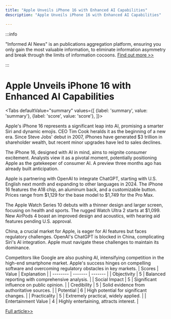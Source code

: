 ```yaml
---
title: "Apple Unveils iPhone 16 with Enhanced AI Capabilities"
description: "Apple Unveils iPhone 16 with Enhanced AI Capabilities"

---
```



:::info

"Informed AI News" is an publications aggregation platform, ensuring you only gain the most valuable information, to eliminate information asymmetry and break through the limits of information cocoons.  [Find out more >>](/)

:::

# Apple Unveils iPhone 16 with Enhanced AI Capabilities


<Tabs
	defaultValue="summary"
	values={[
	{label: 'summary', value: 'summary'},
	{label: 'score', value: 'score'},
]}>
<TabItem value="summary">


Apple's iPhone 16 represents a significant leap into AI, promising a smarter Siri and dynamic emojis. CEO Tim Cook heralds it as the beginning of a new era. Since Steve Jobs' debut in 2007, iPhones have generated $3 trillion in shareholder wealth, but recent minor upgrades have led to sales declines.

The iPhone 16, designed with AI in mind, aims to reignite consumer excitement. Analysts view it as a pivotal moment, potentially positioning Apple as the gatekeeper of consumer AI. A preview three months ago has already built anticipation.

Apple is partnering with OpenAI to integrate ChatGPT, starting with U.S. English next month and expanding to other languages in 2024. The iPhone 16 features the A18 chip, an aluminum back, and a customizable button. Prices range from $1,129 for the base model to $1,749 for the Pro Max.

The Apple Watch Series 10 debuts with a thinner design and larger screen, focusing on health and sports. The rugged Watch Ultra 2 starts at $1,099. New AirPods 4 boast an improved design and acoustics, with hearing aid features pending U.S. approval.

China, a crucial market for Apple, is eager for AI features but faces regulatory challenges. OpenAI's ChatGPT is blocked in China, complicating Siri's AI integration. Apple must navigate these challenges to maintain its dominance.

Competitors like Google are also pushing AI, intensifying competition in the high-end smartphone market. Apple's success hinges on compelling software and overcoming regulatory obstacles in key markets.
</TabItem>
<TabItem value="score">
	| Scores     | Value   | Explanation |
	| -------- | ------- | ------- |
	| Objectivity  | 5    | Balanced reporting with comprehensive analysis.    |
	| Social Impact | 5     | Significant influence on public opinion.    |
	| Credibility    | 5    | Solid evidence from authoritative sources.    |
	| Potential    | 6    | High potential for significant changes.    |
	| Practicality    | 5    | Extremely practical, widely applied.    |
	| Entertainment Value    | 4    | Highly entertaining, attracts interest.    |
</TabItem>
</Tabs>

[Full article>>](https://ici.radio-canada.ca/rci/en/news/2103192/apple-enters-new-ai-era-with-unveiling-of-iphone-16)

